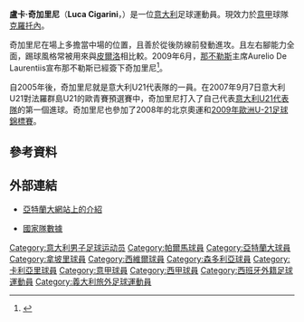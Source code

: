 {{noteta
|G1=意甲
|G2=西甲
|G3=足球
|T=zh-hans:卢卡·奇加里尼;zh-hk:盧卡·施加列尼;zh-tw:盧卡·奇加里尼;
|1=zh-hans:奇加里尼;zh-hk:施加列尼;zh-tw:奇加里尼;
}}
{{Football player infobox
| playername         = 盧卡·奇加里尼<br />''Luca Cigarini''
 | image       = LucaCigarini.JPG
 | image_size  = 250px
| fullname           = Luca Cigarini
| nickname           = 
 | height      = {{convert|1.75|m|ftin|0|abbr=on}}
 | birth_date  = {{Birth date and age|df=yes|1986|6|20}}
 | birth_place = 意大利[[蒙泰基奥埃米利亚|蒙泰基奥埃米利亚]]
 | currentclub = [[克罗托内足球俱乐部|克羅托內]]
 | clubnumber  = 
| position           = [[中場|中場]]
 | youthyears1 = 1997–2004 | youthclubs1 = [[帕爾馬足球俱樂部|帕爾馬]]
 | years1      = 2004–2008 | clubs1 =  [[帕爾馬足球俱樂部|帕爾馬]]                                   | caps1 = 70 | goals1 = 4
 | years2      = 2004–2005 | clubs2 =  → {{tsl|en|S.S. Sambenedettese Calcio||Sambenedettese}} (外借) | caps2 = 33 | goals2 = 4
 | years3      = 2008–2009 | clubs3 = [[亞特蘭大足球俱樂部|亞特蘭大]]                              | caps3 = 23 | goals3 = 3
 | years4      = 2009–2011 | clubs4 = [[那不勒斯足球俱乐部|那不勒斯]]                                | caps4 = 28 | goals4 = 2
 | years5      = 2010–2011 | clubs5 = → [[塞維利亞足球俱樂部|塞維利亞]] (外借)                         | caps5 =  6 | goals5 = 0
 | years6      = 2011–2016 | clubs6 = [[亞特蘭大足球俱樂部|亞特蘭大]]                              | caps6 = 149 | goals6 = 7
| years7       = 2016–2017 | clubs7 = [[桑普多利亚足球俱乐部|桑普多利亚]]                            | caps7 =  4 | goals7 = 0
| years8       = 2017–2020 | clubs8 = [[卡利亚里足球俱乐部|卡利亚里]]                            | caps8 =  73 | goals8 = 2
| years9       = 2020–     | clubs9 = [[克罗托内足球俱乐部|克羅托內]]                            | caps9 =  0 | goals9 = 0
 | nationalyears1 = 2004       | nationalteam1 = [[義大利21歲以下國家足球隊|義大利U18]] | nationalcaps1 = 1 | nationalgoals1 = 0
 | nationalyears2 = 2005       | nationalteam2 = [[義大利21歲以下國家足球隊|義大利U19]] | nationalcaps2 = 1 | nationalgoals2 = 0
 | nationalyears3 = 2005–2007  | nationalteam3 = [[義大利21歲以下國家足球隊|義大利U20]] | nationalcaps3 = 5 | nationalgoals3 = 0
 | nationalyears4 = 2005–2009  | nationalteam4 = [[義大利21歲以下國家足球隊|義大利U21]] | nationalcaps4 = 20| nationalgoals4 = 1
 | nationalyears5 = 2008       | nationalteam5 = [[義大利21歲以下國家足球隊|義大利國奧隊]] | nationalcaps5 =  8| nationalgoals5 = 0
| pcupdate           = 2020.09.08
| ntupdate           = 2009.06.09
}}
'''盧卡·奇加里尼'''（'''Luca Cigarini'''，{{bd|1986年|6月20日|catidx=Cigarini, Luca}}）是一位[[意大利|意大利]]足球運動員。現效力於[[意大利足球甲级联赛|意甲]]球隊[[克罗托内足球俱乐部|克羅托內]]。

奇加里尼在場上多擔當中場的位置，且善於從後防線前發動進攻。且左右腳能力全面，踢球風格常被用來與[[皮爾洛|皮爾洛]]相比較。2009年6月，[[那不勒斯足球俱樂部|那不勒斯]]主席Aurelio De Laurentiis宣布那不勒斯已經簽下奇加里尼<ref>{{cite news|url=http://www.sscnapoli.it/client/render.aspx?root=707&fwd=2542&content=0|title=De Laurentiis: 'Presi Cigarini e Campagnaro'|date=2009-06-12|accessdate=2009-06-13|publisher=sscnapoli.it|language=it|archive-date=2016-03-04|archive-url=https://web.archive.org/web/20160304205405/http://www.sscnapoli.it/client/render.aspx?root=707&fwd=2542&content=0|dead-url=no}}</ref>。

自2005年後，奇加里尼就是意大利U21代表隊的一員。在2007年9月7日意大利U21對法羅群島U21的歐青賽預選賽中，奇加里尼打入了自己代表[[義大利21歲以下國家足球隊|意大利U21代表隊]]的第一個進球。奇加里尼也參加了2008年的北京奧運和[[2009年歐洲U-21足球錦標賽|2009年歐洲U-21足球錦標賽]]。

== 參考資料 ==
{{reflist}}

== 外部連結 ==
* {{it}} [https://web.archive.org/web/20090206033102/http://atalanta.it/atalanta/show.do?dispatch=page&area=cigarini 亞特蘭大網站上的介紹]
* {{it}} [http://figc.it/nazionali/DettaglioConvocato?codiceConvocato=2777 國家隊數據] {{Wayback|url=http://figc.it/nazionali/DettaglioConvocato?codiceConvocato=2777 |date=20070311123404 }} 

{{克罗托内球员名单}}
{{2008年奧運會男子足球意大利參賽名單}}
{{2009年歐洲U21足球錦標賽意大利U21參賽名單}}

{{DEFAULTSORT:Cigarini, Luca}}

[[Category:意大利男子足球运动员|Category:意大利男子足球运动员]]
[[Category:帕爾馬球員|Category:帕爾馬球員]]
[[Category:亞特蘭大球員|Category:亞特蘭大球員]]
[[Category:拿坡里球員|Category:拿坡里球員]]
[[Category:西維爾球員|Category:西維爾球員]]
[[Category:森多利亞球員|Category:森多利亞球員]]
[[Category:卡利亞里球員|Category:卡利亞里球員]]
[[Category:意甲球員|Category:意甲球員]]
[[Category:西甲球員|Category:西甲球員]]
[[Category:西班牙外籍足球運動員|Category:西班牙外籍足球運動員]]
[[Category:義大利旅外足球運動員|Category:義大利旅外足球運動員]]